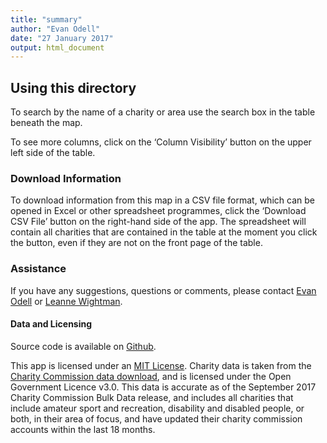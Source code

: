 ```yaml
---
title: "summary"
author: "Evan Odell"
date: "27 January 2017"
output: html_document
---
```


## Using this directory

To search by the name of a charity or area use the search box in the table beneath the map.

To see more columns, click on the 'Column Visibility' button on the upper left side of the table.

### Download Information

To download information from this map in a CSV file format, which can be opened in Excel or other spreadsheet programmes, click the 'Download CSV File' button on the right-hand side of the app. The spreadsheet will contain all charities that are contained in the table at the moment you click the button, even if they are not on the front page of the table.

### Assistance

If you have any suggestions, questions or comments, please contact [Evan Odell](mailto:evan.odell@disabilityrightsuk.org) or [Leanne Wightman](mailto:leanne.wightman@disabilityrightsuk.org).

#### Data and Licensing

Source code is available on [Github](https://github.com/EvanOdell/dis-sport).

This app is licensed under an [MIT License](https://github.com/EvanOdell/dis-sport/blob/master/licence). Charity data is taken from the [Charity Commission data download](http://data.charitycommission.gov.uk/), and is licensed under the Open Government Licence v3.0. This data is accurate as of the September 2017 Charity Commission Bulk Data release, and includes all charities that include amateur sport and recreation, disability and disabled people, or both, in their area of focus, and have updated their charity commission accounts within the last 18 months.


